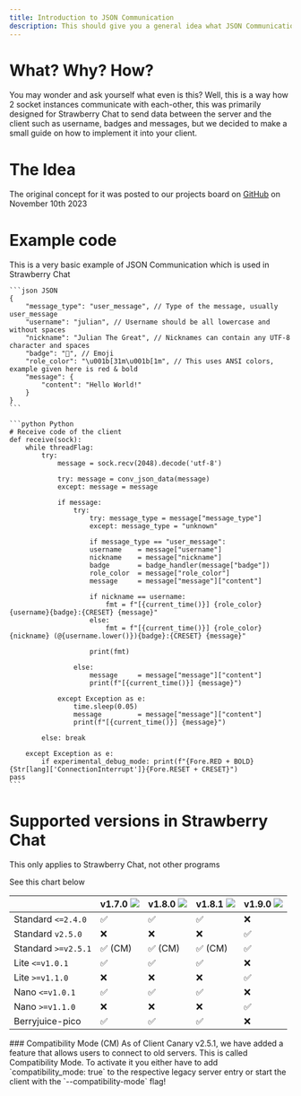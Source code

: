 ```yaml
---
title: Introduction to JSON Communication
description: This should give you a general idea what JSON Communication is about
---
```


# What? Why? How?
You may wonder and ask yourself what even is this? Well, this is a way how 2 socket instances communicate with
each-other, this was primarily designed for Strawberry Chat to send data between the server and the client such as
username, badges and messages, but we decided to make a small guide on how to implement it into your client.

# The Idea
The original concept for it was posted to our projects board on [GitHub](https://github.com/orgs/Strawberry-Foundations/projects/1?pane=issue&itemId=44311144) on November 10th 2023

# Example code

<Info> This is a very basic example of JSON Communication which is used in Strawberry Chat </Info>

<CodeGroup>

    ```json JSON
    {
        "message_type": "user_message", // Type of the message, usually user_message
        "username": "julian", // Username should be all lowercase and without spaces
        "nickname": "Julian The Great", // Nicknames can contain any UTF-8 character and spaces
        "badge": "👑", // Emoji
        "role_color": "\u001b[31m\u001b[1m", // This uses ANSI colors, example given here is red & bold
        "message": {
            "content": "Hello World!"
        }
    }
    ```

    ```python Python
    # Receive code of the client
    def receive(sock):
        while threadFlag:
            try:
                message = sock.recv(2048).decode('utf-8')

                try: message = conv_json_data(message)
                except: message = message

                if message:
                    try:
                        try: message_type = message["message_type"]
                        except: message_type = "unknown"

                        if message_type == "user_message":
                        username    = message["username"]
                        nickname    = message["nickname"]
                        badge       = badge_handler(message["badge"])
                        role_color  = message["role_color"]
                        message     = message["message"]["content"]

                        if nickname == username:
                            fmt = f"[{current_time()}] {role_color}{username}{badge}:{CRESET} {message}"
                        else:
                            fmt = f"[{current_time()}] {role_color}{nickname} (@{username.lower()}){badge}:{CRESET} {message}"

                        print(fmt)

                    else:
                        message     = message["message"]["content"]
                        print(f"[{current_time()}] {message}")

                except Exception as e:
                    time.sleep(0.05)
                    message         = message["message"]["content"]
                    print(f"[{current_time()}] {message}")

            else: break

        except Exception as e:
            if experimental_debug_mode: print(f"{Fore.RED + BOLD}{Str[lang]['ConnectionInterrupt']}{Fore.RESET + CRESET}")
    pass
    ```

</CodeGroup>

# Supported versions in Strawberry Chat

<Warning>
    This only applies to Strawberry Chat, not other programs
</Warning>



See this chart below

|                     | v1.7.0 ![](https://img.shields.io/badge/Deprecated-red) | v1.8.0 ![](https://img.shields.io/badge/Stable-success) | v1.8.1 ![](https://img.shields.io/badge/Dev-cyan) | v1.9.0 ![](https://img.shields.io/badge/Canary-yellow) |
|---------------------|---------------------------------------------------------|---------------------------------------------------------|---------------------------------------------------|--------------------------------------------------------|
| Standard `<=2.4.0`  | ✅                                                       | ✅                                                       | ✅                                                 | ❌                                                      |
| Standard `v2.5.0`   | ❌                                                       | ❌                                                       | ❌                                                 | ✅                                                      |
| Standard `>=v2.5.1` | ✅ (CM)                                                  | ✅ (CM)                                                  | ✅ (CM)                                            | ✅                                                      |
| Lite `<=v1.0.1`     | ✅                                                       | ✅                                                       | ✅                                                 | ❌                                                      |
| Lite `>=v1.1.0`     | ❌                                                       | ❌                                                       | ❌                                                 | ✅                                                      |
| Nano `<=v1.0.1`     | ✅                                                       | ✅                                                       | ✅                                                 | ❌                                                      |
| Nano `>=v1.1.0`     | ❌                                                       | ❌                                                       | ❌                                                 | ✅                                                      |
| Berryjuice-pico     | ✅                                                       | ✅                                                       | ✅                                                 | ❌                                                      |

<Tip>
    ### Compatibility Mode (CM)
    As of Client Canary v2.5.1, we have added a feature that allows users to connect to old servers.
    This is called Compatibility Mode. To activate it you either have to add `compatibility_mode: true` to the respective legacy server entry or start the client with the `--compatibility-mode` flag!
</Tip>